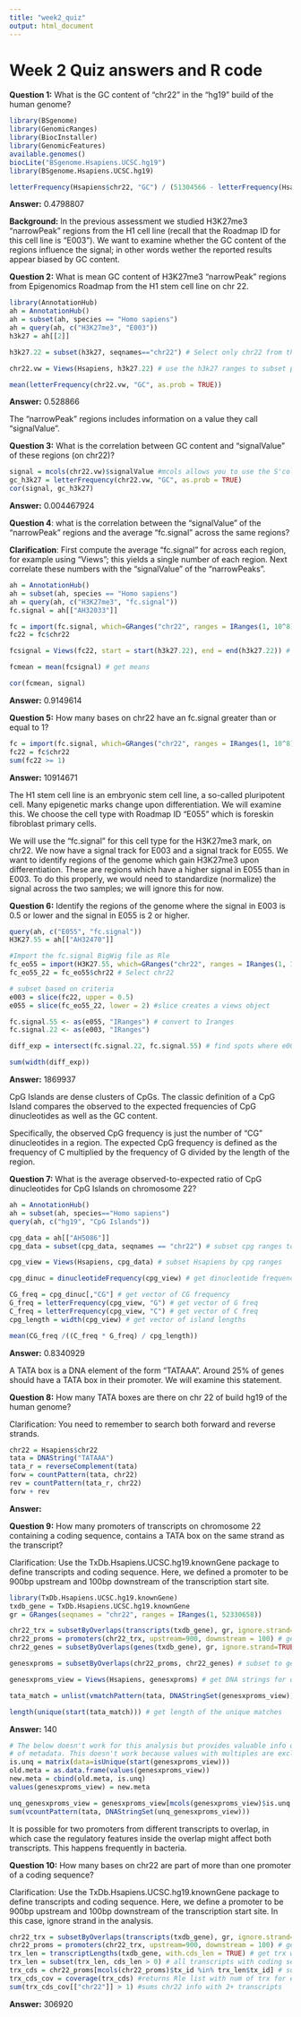 ```yaml
---
title: "week2_quiz"
output: html_document
---
```


# Week 2 Quiz answers and R code

__Question 1:__ What is the GC content of “chr22” in the “hg19” build of the human genome?

```r
library(BSgenome)
library(GenomicRanges)
library(BiocInstaller)
library(GenomicFeatures)
available.genomes()
biocLite("BSgenome.Hsapiens.UCSC.hg19")
library(BSgenome.Hsapiens.UCSC.hg19)

letterFrequency(Hsapiens$chr22, "GC") / (51304566 - letterFrequency(Hsapiens$chr22, "N"))
```

__Answer:__ 0.4798807 


__Background:__ In the previous assessment we studied H3K27me3 “narrowPeak” regions from the H1 cell line (recall that the Roadmap ID for this cell line is “E003”). We want to examine whether the GC content of the regions influence the signal; in other words wether the reported results appear biased by GC content.

__Question 2:__ What is mean GC content of H3K27me3 “narrowPeak” regions from Epigenomics Roadmap from the H1 stem cell line on chr 22.

```r
library(AnnotationHub)
ah = AnnotationHub()
ah = subset(ah, species == "Homo sapiens")
ah = query(ah, c("H3K27me3", "E003"))
h3k27 = ah[[2]]

h3k27.22 = subset(h3k27, seqnames=="chr22") # Select only chr22 from the h3k27 data

chr22.vw = Views(Hsapiens, h3k27.22) # use the h3k27 ranges to subset parts of H sapiens genome

mean(letterFrequency(chr22.vw, "GC", as.prob = TRUE))
```
__Answer:__ 0.528866


The “narrowPeak” regions includes information on a value they call “signalValue”.

__Question 3:__ What is the correlation between GC content and “signalValue” of these regions (on chr22)?

```r
signal = mcols(chr22.vw)$signalValue #mcols allows you to use the S'column' notation on s4 objects
gc_h3k27 = letterFrequency(chr22.vw, "GC", as.prob = TRUE)
cor(signal, gc_h3k27)
```

__Answer:__ 0.004467924


__Question 4__: what is the correlation between the “signalValue” of the “narrowPeak” regions and the average “fc.signal” across the same regions?

__Clarification__: First compute the average “fc.signal” for across each region, for example using “Views”; this yields a single number of each region. Next correlate these numbers with the “signalValue” of the “narrowPeaks”.

```r
ah = AnnotationHub()
ah = subset(ah, species == "Homo sapiens")
ah = query(ah, c("H3K27me3", "fc.signal"))
fc.signal = ah[["AH32033"]]

fc = import(fc.signal, which=GRanges("chr22", ranges = IRanges(1, 10^8)), as="Rle")
fc22 = fc$chr22

fcsignal = Views(fc22, start = start(h3k27.22), end = end(h3k27.22)) # get fc signals for h3k27 peaks

fcmean = mean(fcsignal) # get means

cor(fcmean, signal)
```

__Answer:__ 0.9149614



__Question 5:__ How many bases on chr22 have an fc.signal greater than or equal to 1?

```r
fc = import(fc.signal, which=GRanges("chr22", ranges = IRanges(1, 10^8)), as="Rle")
fc22 = fc$chr22
sum(fc22 >= 1)
```

__Answer:__ 10914671



The H1 stem cell line is an embryonic stem cell line, a so-called pluripotent cell. Many epigenetic marks change upon differentiation. We will examine this. We choose the cell type with Roadmap ID “E055” which is foreskin fibroblast primary cells.

We will use the “fc.signal” for this cell type for the H3K27me3 mark, on chr22. We now have a signal track for E003 and a signal track for E055. We want to identify regions of the genome which gain H3K27me3 upon differentiation. These are regions which have a higher signal in E055 than in E003. To do this properly, we would need to standardize (normalize) the signal across the two samples; we will ignore this for now.

__Question 6:__ Identify the regions of the genome where the signal in E003 is 0.5 or lower and the signal in E055 is 2 or higher.

```r
query(ah, c("E055", "fc.signal"))
H3K27.55 = ah[["AH32470"]]

#Import the fc.signal BigWig file as Rle
fc_eo55 = import(H3K27.55, which=GRanges("chr22", ranges = IRanges(1, 10^8)), as="Rle")
fc_eo55_22 = fc_eo55$chr22 # Select chr22

# subset based on criteria
e003 = slice(fc22, upper = 0.5)
e055 = slice(fc_eo55_22, lower = 2) #slice creates a views object

fc.signal.55 <- as(e055, "IRanges") # convert to Iranges
fc.signal.22 <- as(e003, "IRanges")

diff_exp = intersect(fc.signal.22, fc.signal.55) # find spots where e003 < .5 and e055 > 2

sum(width(diff_exp))
```

__Answer:__ 1869937



CpG Islands are dense clusters of CpGs. The classic definition of a CpG Island compares the observed to the expected frequencies of CpG dinucleotides as well as the GC content.

Specifically, the observed CpG frequency is just the number of “CG” dinucleotides in a region. The expected CpG frequency is defined as the frequency of C multiplied by the frequency of G divided by the length of the region.

__Question 7:__ What is the average observed-to-expected ratio of CpG dinucleotides for CpG Islands on chromosome 22?

```r
ah = AnnotationHub()
ah = subset(ah, species=="Homo sapiens")
query(ah, c("hg19", "CpG Islands"))

cpg_data = ah[["AH5086"]]
cpg_data = subset(cpg_data, seqnames == "chr22") # subset cpg ranges to only chr22

cpg_view = Views(Hsapiens, cpg_data) # subset Hsapiens by cpg ranges

cpg_dinuc = dinucleotideFrequency(cpg_view) # get dinucleotide frequency

CG_freq = cpg_dinuc[,"CG"] # get vector of CG frequency
G_freq = letterFrequency(cpg_view, "G") # get vector of G freq
C_freq = letterFrequency(cpg_view, "C") # get vector of C freq
cpg_length = width(cpg_view) # get vector of island lengths

mean(CG_freq /((C_freq * G_freq) / cpg_length))
```

__Answer:__ 0.8340929



A TATA box is a DNA element of the form “TATAAA”. Around 25% of genes should have a TATA box in their promoter. We will examine this statement.

__Question 8:__ How many TATA boxes are there on chr 22 of build hg19 of the human genome?

Clarification: You need to remember to search both forward and reverse strands.

```r
chr22 = Hsapiens$chr22
tata = DNAString("TATAAA")
tata_r = reverseComplement(tata)
forw = countPattern(tata, chr22)
rev = countPattern(tata_r, chr22)
forw + rev
```

__Answer:__



__Question 9:__ How many promoters of transcripts on chromosome 22 containing a coding sequence, contains a TATA box on the same strand as the transcript?

Clarification: Use the TxDb.Hsapiens.UCSC.hg19.knownGene package to define transcripts and coding sequence. Here, we defined a promoter to be 900bp upstream and 100bp downstream of the transcription start site.


```r
library(TxDb.Hsapiens.UCSC.hg19.knownGene)
txdb_gene = TxDb.Hsapiens.UCSC.hg19.knownGene
gr = GRanges(seqnames = "chr22", ranges = IRanges(1, 52330658))

chr22_trx = subsetByOverlaps(transcripts(txdb_gene), gr, ignore.strand=TRUE) # get transcripts
chr22_proms = promoters(chr22_trx, upstream=900, downstream = 100) # get promoters
chr22_genes = subsetByOverlaps(genes(txdb_gene), gr, ignore.strand=TRUE) # get coding seqs

genesxproms = subsetByOverlaps(chr22_proms, chr22_genes) # subset to get proms with codinng seqs

genesxproms_view = Views(Hsapiens, genesxproms) # get DNA strings for querying

tata_match = unlist(vmatchPattern(tata, DNAStringSet(genesxproms_view))) #unlist RLElist

length(unique(start(tata_match))) # get length of the unique matches
```

__Answer:__ 140 

```r
# The below doesn't work for this analysis but provides valuable info on how to add columns
# of metadata. This doesn't work because values with multiples are excluded altogether.
is.unq = matrix(data=isUnique(start(genesxproms_view)))
old.meta = as.data.frame(values(genesxproms_view))
new.meta = cbind(old.meta, is.unq)
values(genesxproms_view) = new.meta

unq_genesxproms_view = genesxproms_view[mcols(genesxproms_view)$is.unq == TRUE]
sum(vcountPattern(tata, DNAStringSet(unq_genesxproms_view)))
```



It is possible for two promoters from different transcripts to overlap, in which case the regulatory features inside the overlap might affect both transcripts. This happens frequently in bacteria.

__Question 10:__ How many bases on chr22 are part of more than one promoter of a coding sequence?

Clarification: Use the TxDb.Hsapiens.UCSC.hg19.knownGene package to define transcripts and coding sequence. Here, we define a promoter to be 900bp upstream and 100bp downstream of the transcription start site. In this case, ignore strand in the analysis.

```r
chr22_trx = subsetByOverlaps(transcripts(txdb_gene), gr, ignore.strand=TRUE)
chr22_proms = promoters(chr22_trx, upstream=900, downstream = 100) # get promoters for transcripts
trx_len = transcriptLengths(txdb_gene, with.cds_len = TRUE) # get trx with cds_len to determine which proms have coding sequences
trx_len = subset(trx_len, cds_len > 0) # all transcripts with coding seqs
trx_cds = chr22_proms[mcols(chr22_proms)$tx_id %in% trx_len$tx_id] # subset to only keep promoters from transcripts with coding seqs.
trx_cds_cov = coverage(trx_cds) #returns Rle list with num of trx for each prom
sum(trx_cds_cov[["chr22"]] > 1) #sums chr22 info with 2+ transcripts
```

__Answer:__ 306920